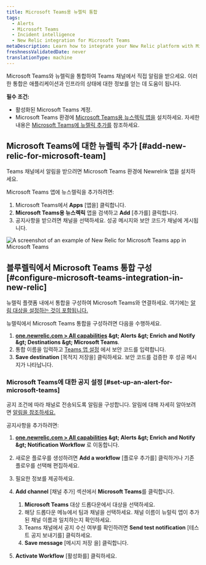 ```yaml
---
title: Microsoft Teams용 뉴렐릭 통합
tags:
  - Alerts
  - Microsoft Teams
  - Incident intelligence
  - New Relic integration for Microsoft Teams
metaDescription: Learn how to integrate your New Relic platform with Microsoft Teams.
freshnessValidatedDate: never
translationType: machine
---
```


Microsoft Teams와 뉴렐릭을 통합하여 Teams 채널에서 직접 알림을 받으세요. 이러한 통합은 애플리케이션과 인프라의 상태에 대한 정보를 얻는 데 도움이 됩니다.

**필수 조건:**

* 활성화된 Microsoft Teams 계정.
* Microsoft Teams 환경에 [Microsoft Teams용 뉴스렉릭 앱을](https://appsource.microsoft.com/en-us/product/Office365/WA200008155) 설치하세요. 자세한 내용은 [Microsoft Teams에 뉴렐릭 추가를](#add-new-relic-for-microsoft-teams) 참조하세요.

## Microsoft Teams에 대한 뉴렐릭 추가 [#add-new-relic-for-microsoft-team]

Teams 채널에서 알림을 받으려면 Microsoft Teams 환경에 Newrelrik 앱을 설치하세요.

Microsoft Teams 앱에 뉴스렐릭을 추가하려면:

1. Microsoft Teams에서 **Apps** \[앱을] 클릭합니다.
2. **Microsoft Teams용 뉴스렉릭** 앱을 검색하고 **Add** \[추가를] 클릭합니다.
3. 공지사항을 받으려면 채널을 선택하세요. 성공 메시지와 보안 코드가 채널에 게시됩니다.

<img title="An example of New Relic for Microsoft Teams app in Microsoft Teams." alt="A screenshot of an example of New Relic for Microsoft Teams app in Microsoft Teams" src="/images/msteams-security-code.webp" />

## 블루렐릭에서 Microsoft Teams 통합 구성 [#configure-microsoft-teams-integration-in-new-relic]

뉴렐릭 플랫폼 내에서 통합을 구성하여 Microsoft Teams와 연결하세요. 여기에는 [알림 대상을 설정하는 것이 포함됩니다.](/docs/alerts/overview/)

뉴렐릭에서 Microsoft Teams 통합을 구성하려면 다음을 수행하세요.

1. **[one.newrelic.com &gt; All capabilities](https://one.newrelic.com/all-capabilities) &amp;gt; Alerts &amp;gt; Enrich and Notify &amp;gt; Destinations &amp;gt; Microsoft Teams**.
2. 통합 이름을 입력하고 [Teams 앱 설정](#add-new-relic-for-microsoft-teams) 에서 보안 코드를 입력합니다.
3. **Save destination** \[목적지 저장을] 클릭하세요. 보안 코드를 검증한 후 성공 메시지가 나타납니다.

### Microsoft Teams에 대한 공지 설정 [#set-up-an-alert-for-microsoft-teams]

공지 조건에 따라 채널로 전송되도록 알림을 구성합니다. 알림에 대해 자세히 알아보려면 [알림을 참조하세요.](/docs/alerts/overview/)

공지사항을 추가하려면:

1. **[one.newrelic.com &gt; All capabilities](https://one.newrelic.com/all-capabilities) &amp;gt; Alerts &amp;gt; Enrich and Notify &amp;gt; Notification Workflow** 로 이동합니다.

2. 새로운 플로우를 생성하려면 **Add a workflow** \[플로우 추가를] 클릭하거나 기존 플로우를 선택해 편집하세요.

3. 필요한 정보를 제공하세요.

4. **Add channel** \[채널 추가] 섹션에서 **Microsoft Teams**를 클릭합니다.

   1. **Microsoft Teams** 대상 드롭다운에서 대상을 선택하세요.
   2. 해당 드롭다운 메뉴에서 팀과 채널을 선택하세요. 채널 이름이 뉴럴릭 앱이 추가된 채널 이름과 일치하는지 확인하세요.
   3. Teams 채널에서 공지 수신 여부를 확인하려면 **Send test notification** \[테스트 공지 보내기를] 클릭하세요.
   4. **Save message** \[메시지 저장 을] 클릭합니다.

5. **Activate Workflow** \[활성화를] 클릭하세요.